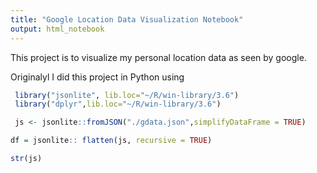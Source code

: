 ```yaml
---
title: "Google Location Data Visualization Notebook"
output: html_notebook
---
```


This project is to visualize my personal location data as seen by google.

Originalyl I did this project in Python using 

```r
 library("jsonlite", lib.loc="~/R/win-library/3.6")
 library("dplyr",lib.loc="~/R/win-library/3.6")

```



```r
 js <- jsonlite::fromJSON("./gdata.json",simplifyDataFrame = TRUE)
```


```r
df = jsonlite:: flatten(js, recursive = TRUE)
```

```r
str(js)
```

